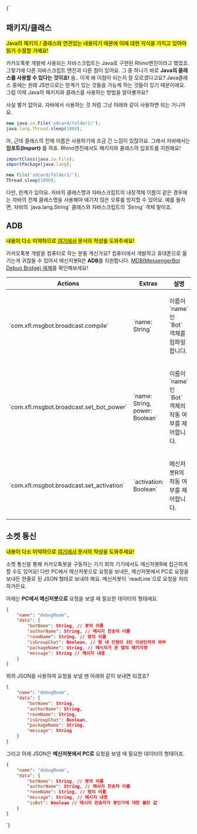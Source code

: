 
<Markdown>
{`
<section>

## 패키지/클래스

<mark>Java의 패키지 / 클래스와 연관있는 내용이기 때문에 이에 대한 지식을 가지고 있어야 읽기 수월할 거예요!</mark>


카카오톡봇 개발에 사용되는 자바스크립트는 Java로 구현된 Rhino엔진이라고 했었죠. 그렇기에 다른 자바스크립트 엔진과 다른 점이 있어요. 그 중 하나가 바로 **Java의 클래스를 사용할 수 있다는 것이죠!**
음.. 이게 왜 이점이 되는지 잘 모르겠다고요? Java클래스 중에는 원래 JS만으로는 한계가 있는 것들을 가능케 하는 것들이 있기 때문이에요. 그럼 이제 Java의 패키지와 클래스를 사용하는 방법을 알아볼까요?


사실 별거 없어요. 자바에서 사용하는 것 처럼 그냥 아래와 같이 사용하면 되는 거니까요.


~~~js
new java.io.File('sdcard/folder1/');
java.lang.Thread.sleep(1000);
~~~


아, 근데 클래스의 전체 이름은 사용하기에 조금 긴 느낌이 있잖아요. 그래서 자바에서는 **임포트(Import)** 를 하죠. Rhino엔진에서도 패키지와 클래스의 임포트를 지원해요!

~~~js
importClass(java.io.File);
importPackage(java.lang);

new File('sdcard/folder1/');
Thread.sleep(1000);
~~~

다만, 한계가 있어요. 자바의 클래스명과 자바스크립트의 내장객체 이름이 같은 경우에는 자바의 전체 클래스명을 사용해야 예기치 않은 오류를 방지할 수 있어요. 예를 들자면, 자바의 \`java.lang.String\` 클래스와 자바스크립트의 \`String\` 객체 말이죠.

</section>
<section>

## ADB

<mark>내용이 다소 미약하므로 <a href="https://github.com/nolbo/kbotdocs.dev/pulls" target="_blank">여기에서</a> 문서의 작성을 도와주세요!</mark>

카카오톡봇 개발을 컴퓨터로 하는 분들 계신가요? 컴퓨터에서 개발하고 휴대폰으로 옮기는게 귀찮을 수 있어서 메신저봇R은 **ADB**를 지원합니다. [MDB(MessengerBot Debug Bridge) 예제](https://github.com/VioletXF/MessengerBotDebugBridge)를 확인해보세요!

<table>
<thead>
<tr>
<th>Actions</th>
<th>Extras</th>
<th>설명</th>
</tr>
</thead>
<tbody>
<tr>
<td>

\`com.xfl.msgbot.broadcast.compile\`

</td>
<td>

\`name: String\`

</td>
<td>

이름이 \`name\`인 \`Bot\` 객체를 컴파일합니다.

</td>
</tr>
<tr>
<td>

\`com.xfl.msgbot.broadcast.set_bot_power\`

</td>
<td>

\`name: String, power: Boolean\`

</td>
<td>

이름이 \`name\`인 \`Bot\` 객체의 작동 여부를 제어합니다.

</td>
</tr>
<tr>
<td>

\`com.xfl.msgbot.broadcast.set_activation\`

</td>
<td>

\`activation: Boolean\`

</td>
<td>

메신저봇R의 작동 여부를 제어합니다.

</td>
</tr>
</tbody>
</table>

</section>
<section>

## 소켓 통신

<mark>내용이 다소 미약하므로 <a href="https://github.com/nolbo/kbotdocs.dev/pulls" target="_blank">여기에서</a> 문서의 작성을 도와주세요!</mark>

소켓 통신을 통해 카카오톡봇을 구동하는 기기 외의 기기에서도 메신저봇R에 접근하게 할 수도 있어요!
다만 PC에서 메신저봇으로 요청을 보내든, 메신저봇에서 PC로 요청을 보내든 한줄로 된 JSON 형태로 보내야 해요. 메신저봇이 \`readLine\`으로 요청을 처리하거든요.

아래는 **PC에서 메신저봇으로** 요청을 보낼 때 필요한 데이터의 형태에요.


~~~json
{
    "name": "debugRoom",
    "data": {
        "botName": String, // 봇의 이름
        "authorName": String, // 메시지 전송자 이름
        "roomName": String, // 방의 이름
        "isGroupChat": Boolean, // 방 내 인원이 3인 이상인지의 여부
        "packageName": String, // 메시지가 온 앱의 패키지명
        "message": String // 메시지 내용
    }
}
~~~


위의 JSON을 사용하여 요청을 보낼 땐 아래와 같이 보내면 되겠죠?

~~~json
{
    "name": "debugRoom",
    "data": {
        "botName": String,
        "authorName": String,
        "roomName": String,
        "isGroupChat": Boolean,
        "packageName": String,
        "message": String
    }
}
~~~

그리고 아래 JSON은 **메신저봇에서 PC로** 요청을 보낼 때 필요한 데이터의 형태이죠.

~~~json
{
    "name": "debugRoom",
    "data": {
        "botName": String, // 봇의 이름
        "authorName": String, // 메시지 전송자 이름
        "roomName": String, // 방의 이름
        "message": String, // 메시지 내용
        "isBot": Boolean // 메시지 전송자가 봇인가에 대한 불린 값
    }
}
~~~

</section>
`}
</Markdown>